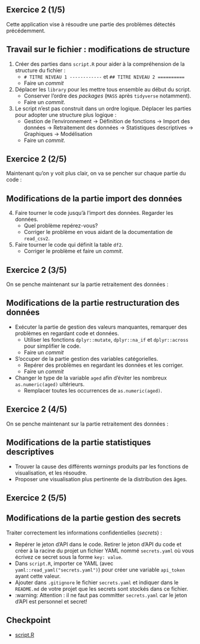 ## Exercice 2 (1/5) {.smaller}

Cette application vise à résoudre une partie des problèmes détectés précédemment.

:::{.callout-tip collapse="true" icon=false}
## Travail sur le fichier : modifications de structure

:::{.incremental}
1. Créer des parties dans `script.R` pour aider à la compréhension de la structure du fichier :
    + `# TITRE NIVEAU 1 ------------` et `## TITRE NIVEAU 2 ==========`
    + Faire un _commit_
2. Déplacer les `library` pour les mettre tous ensemble au début du script.
    + Conserver l'ordre des _packages_ (`MASS` après `tidyverse` notamment).
    + Faire un _commit_.
3. Le script n'est pas construit dans un ordre logique. Déplacer les parties 
pour adopter une structure plus logique : 
    + Gestion de l'environnement -> Définition de fonctions -> Import des données -> Retraitement des données -> Statistiques descriptives -> Graphiques -> Modélisation
    + Faire un _commit_.
:::

:::

## Exercice 2 (2/5)

Maintenant qu'on y voit plus clair, on va se pencher sur chaque partie du code :

:::{.callout-tip collapse="true" icon=false}
## Modifications de la partie import des données

:::{.incremental .smaller}
4. Faire tourner le code jusqu'à l'import des données. Regarder les données.
    + Quel problème repérez-vous?
    + Corriger le problème en vous aidant de la documentation de `read_csv2`.
5. Faire tourner le code qui définit la table `df2`. 
    + Corriger le problème et faire un _commit_.
:::

:::

## Exercice 2 (3/5)

On se penche maintenant sur la partie retraitement des données :

:::{.callout-tip collapse="true" icon=false}
## Modifications de la partie restructuration des données

:::{.incremental}

+ Exécuter la partie de gestion des valeurs manquantes, remarquer des problèmes en regardant code et données.
  + Utiliser les fonctions `dplyr::mutate`, `dplyr::na_if` et `dplyr::across` pour simplifier le code.
  + Faire un _commit_
+ S'occuper de la partie gestion des variables catégorielles.
  + Repérer des problèmes en regardant les données et les corriger.
  + Faire un _commit_ 
+ Changer le type de la variable `aged` afin d'éviter les nombreux `as.numeric(aged)` ultérieurs.
  + Remplacer toutes les occurrences de `as.numeric(aged)`.
:::

:::

## Exercice 2 (4/5)

On se penche maintenant sur la partie retraitement des données :

:::{.callout-tip collapse="true" icon=false}
## Modifications de la partie statistiques descriptives

:::{.incremental}
+ Trouver la cause des différents *warnings* produits par les fonctions de visualisation, et les résoudre.
+ Proposer une visualisation plus pertinente de la distribution des âges.
:::

:::

## Exercice 2 (5/5)

:::{.callout-tip collapse="true" icon=false}
## Modifications de la partie gestion des secrets

:::{.incremental}

Traiter correctement les informations confidentielles (*secrets*) :

+ Repérer le jeton d'API dans le code. Retirer le jeton d'API du code et créer à la racine du projet un fichier YAML nommé `secrets.yaml` où vous écrivez ce secret sous la forme `key: value`. 
+ Dans `script.R`, importer ce YAML (avec `yaml::read_yaml("secrets.yaml")`) pour créer une variable `api_token` ayant cette valeur. 
+ Ajouter dans `.gitignore` le fichier `secrets.yaml` et indiquer dans le `README.md` de votre projet que les secrets sont stockés dans ce fichier. 
+ [:warning: Attention]{.red2} : il ne faut pas committer `secrets.yaml` car le jeton d'API est personnel et secret!

:::
  
:::

## Checkpoint

- [script.R](https://raw.githubusercontent.com/InseeFrLab/formation-bonnes-pratiques-R/main/R/checkpoints/application2/script.R)
